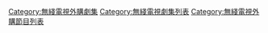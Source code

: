[[Category:無綫電視外購劇集|Category:無綫電視外購劇集]]
[[Category:無綫電視劇集列表|Category:無綫電視劇集列表]]
[[Category:無綫電視外購節目列表|Category:無綫電視外購節目列表]]